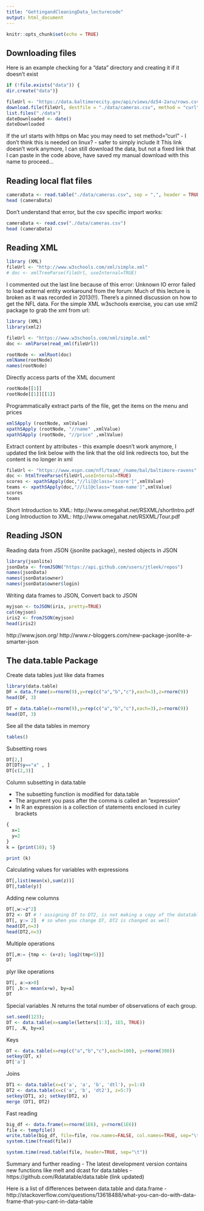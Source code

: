 ```yaml
---
title: "GettingandCleaningData_lecturecode"
output: html_document
---
```


```r
knitr::opts_chunk$set(echo = TRUE)
```
## Downloading files

Here is an example checking for a "data" directory and creating it if it doesn't exist
```r
if (!file.exists("data")) {
dir.create("data")}
```

```r
fileUrl <- "https://data.baltimorecity.gov/api/views/dz54-2aru/rows.csv?accessType=DOWNLOAD"
download.file(fileUrl, destfile = "./data/cameras.csv", method = "curl")
list.files("./data")
dateDownloaded <- date()
dateDownloaded
```
If the url starts with https on Mac you may need to set method="curl" - I don't think this is needed on linux? - safer to simply include it
This link doesn't work anymore, I can still download the data, but not a fixed link that I can paste in the code above, have saved my manual download with this name to proceed...

## Reading local flat files

```r
cameraData <- read.table("./data/cameras.csv", sep = ",", header = TRUE)
head (cameraData)
```
Don't understand that error, but the csv specific import works:

```r
cameraData <- read.csv("./data/cameras.csv")
head (cameraData)
```

## Reading XML

```r
library (XML)
fileUrl <- "http://www.w3schools.com/xml/simple.xml" 
# doc <- xmlTreeParse(fileUrl, useInternal=TRUE) 
```
I commented out the last line because of this error: Unknown IO error failed to load external entity 
workaround from the forum:
Much of this lecture is broken as it was recorded in 2013(!!). There's a pinned discussion on how to get the NFL data. For the simple XML w3schools exercise, you can use xml2 package to grab the xml from url:
```r
library (XML) 
library(xml2)

fileUrl <- "https://www.w3schools.com/xml/simple.xml" 
doc <- xmlParse(read_xml(fileUrl))

rootNode <- xmlRoot(doc)
xmlName(rootNode)
names(rootNode)
```
Directly access parts of the XML document
```r
rootNode[[1]]
rootNode[[1]][[1]]
```
Programmatically extract parts of the file, get the items on the menu and prices 
```r
xmlSApply (rootNode, xmlValue)
xpathSApply (rootNode, "//name" ,xmlValue)
xpathSApply (rootNode, "//price" ,xmlValue)
```
Extract content by attributes - this example doesn't work anymore, I updated the link below with the link that the old link redirects too, but the content is no longer in xml

```r
fileUrl <- "https://www.espn.com/nfl/team/_/name/bal/baltimore-ravens" 
doc <- htmlTreeParse(fileUrl,useInternal=TRUE)
scores <- xpathSApply(doc,"//li[@class='score']",xmlValue)
teams <- xpathSApply(doc,"//li[@class='team-name']",xmlValue)
scores
teams
```
Short Introduction to XML: http://www.omegahat.net/RSXML/shortIntro.pdf
Long Introduction to XML: http://www.omegahat.net/RSXML/Tour.pdf

## Reading JSON

Reading data from JSON {jsonlite package}, nested objects in JSON
```r
library(jsonlite)
jsonData <- fromJSON("https://api.github.com/users/jtleek/repos") 
names(jsonData)
names(jsonData$owner)
names(jsonData$owner$login)
```
Writing data frames to JSON, Convert back to JSON
```r
myjson <- toJSON(iris, pretty=TRUE) 
cat(myjson)
iris2 <- fromJSON(myjson) 
head(iris2)
```
http://www.json.org/
http://www.r-bloggers.com/new-package-jsonlite-a-smarter-json

## The data.table Package

Create data tables just like data frames
```r

library(data.table) 
DF = data.frame(x=rnorm(9),y=rep(c("a","b","c"),each=3),z=rnorm(9)) 
head(DF, 3)

DT = data.table(x=rnorm(9),y=rep(c("a","b","c"),each=3),z=rnorm(9)) 
head(DT, 3)
```
See all the data tables in memory 
```r
tables()
```

Subsetting rows
```r
DT[2,]
DT[DT$y=="a" , ]
DT[c(2,3)]
```

Column subsetting in data.table

* The subsetting function is modified for data.table 
* The argument you pass after the comma is called an "expression"
* In R an expression is a collection of statements enclosed in curley brackets
```r
{
  x=1
  y=2
}  
k = {print(10); 5}

print (k)
```
Calculating values for variables with expressions
```r
DT[,list(mean(x),sum(z))]
DT[,table(y)]
```
Adding new columns
```r
DT[,w:=z^2]
DT2 <- DT # ! assigning DT to DT2, is not making a copy of the datatable
DT[, y:= 2]  # so when you change DT, DT2 is changed as well
head(DT,n=3)
head(DT2,n=3)
```

Multiple operations 
```r
DT[,m:= {tmp <- (x+z); log2(tmp+5)}]
DT
```

plyr like operations 
```r
DT[, a:=x>0]
DT[ ,b:= mean(x+w), by=a]
DT
```
Special variables
.N returns the total number of observations of each group.
```r
set.seed(123); 
DT <- data.table(x=sample(letters[1:3], 1E5, TRUE))
DT[, .N, by=x]
```
Keys
```r
DT <- data.table(x=rep(c("a","b","c"),each=100), y=rnorm(300)) 
setkey(DT, x) 
DT['a']
```
Joins
```r
DT1 <- data.table(x=c('a', 'a', 'b', 'dtl'), y=1:4) 
DT2 <- data.table(x=c('a', 'b', 'dt2'), z=5:7) 
setkey(DT1, x); setkey(DT2, x)
merge (DT1, DT2)
```

Fast reading
```r
big_df <- data.frame(x=rnorm(1E6), y=rnorm(1E6)) 
file <- tempfile()
write.table(big_df, file=file, row.names=FALSE, col.names=TRUE, sep="\t", quote=FALSE) 
system.time(fread(file))
```

```r
system.time(read.table(file, header=TRUE, sep="\t"))
```

Summary and further reading
- The latest development version contains new functions like melt and dcast for data.tables - https://github.com/Rdatatable/data.table (link updated)

Here is a list of differences between data.table and data.frame
- http://stackoverflow.com/questions/13618488/what-you-can-do-with-data-frame-that-you-cant-in-data-table







